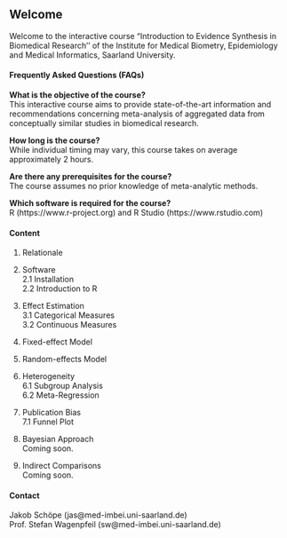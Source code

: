 ## **Welcome** {data-progressive=FALSE}
Welcome to the interactive course "Introduction to Evidence Synthesis in Biomedical Research'' of the Institute for Medical Biometry, Epidemiology and Medical Informatics, Saarland University.

#### **Frequently Asked Questions (FAQs)**  
**What is the objective of the course?**  
This interactive course aims to provide state-of-the-art information and recommendations concerning meta-analysis of aggregated data from conceptually similar studies in biomedical research.
<br>

**How long is the course?**  
While individual timing may vary, this course takes on average approximately 2 hours.
<br>

**Are there any prerequisites for the course?**  
The course assumes no prior knowledge of meta-analytic methods.
<br>

**Which software is required for the course?**  
R (https://www.r-project.org) and R Studio (https://www.rstudio.com)

#### **Content**
1. Relationale  

2. Software  
  2.1 Installation  
  2.2 Introduction to R  

3. Effect Estimation  
  3.1 Categorical Measures  
  3.2 Continuous Measures  

4. Fixed-effect Model  

5. Random-effects Model  

6. Heterogeneity  
  6.1 Subgroup Analysis  
  6.2 Meta-Regression  

7. Publication Bias  
  7.1 Funnel Plot  

8. Bayesian Approach  
  Coming soon.  

9. Indirect Comparisons  
  Coming soon.  

#### **Contact**  
Jakob Schöpe (jas@med-imbei.uni-saarland.de)  
Prof. Stefan Wagenpfeil (sw@med-imbei.uni-saarland.de)
